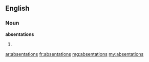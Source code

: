 ==English==

===Noun===
'''absentations'''

# {{plural of|[[absentation]]}}

[[ar:absentations]]
[[fr:absentations]]
[[mg:absentations]]
[[my:absentations]]